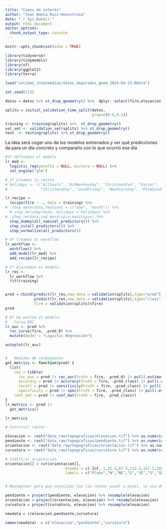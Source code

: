 ```yaml
---
title: "Casos de interés"
author: "Juan Baeza Ruiz-Henestrosa"
date: "`r Sys.Date()`"
output: html_document
editor_options: 
  chunk_output_type: console
---
```


```r
knitr::opts_chunk$set(echo = TRUE)
```


```r
library(tidyverse)
library(tidymodels)
library(sf)
library(ggplot2)
library(terra)
```

```r
load("salidas_intermedias/datos_depurados_geom_2024-04-23.RData")

```

```r
set.seed(123)

datos = datos %>% st_drop_geometry() %>%  dplyr::select(fire,elevacion,curvatura,pendiente)

splits = initial_validation_time_split(datos, 
                                       prop=c(0.6,0.2))

training <- training(splits) %>%  st_drop_geometry()
val_set <- validation_set(splits) %>% st_drop_geometry()
test  <- testing(splits) %>% st_drop_geometry()

```
La idea será coger uno de los modelos entrenados y ver qué predicciones da para un día concreto y compararlo con lo que ocurrió ese día

```r
#2º definimos el modelo
lr_mod <- 
  logistic_reg(penalty = NULL, mixture = NULL) %>% 
  set_engine("glm")

# 3º Creamos la receta
# holidays <- c("AllSouls", "AshWednesday", "ChristmasEve", "Easter", 
#               "ChristmasDay", "GoodFriday", "NewYearsDay", "PalmSunday")

lr_recipe <- 
  recipe(fire ~ ., data = training) %>% 
#  step_date(date,features = c("dow", "month")) %>% 
  # step_holiday(date, holidays = holidays) %>% 
#  step_rm(date,cod_municipio,municipio) %>% 
  step_dummy(all_nominal_predictors()) %>% 
  step_zv(all_predictors()) %>% 
  step_normalize(all_predictors())

# 4º Creamos el workflow
lr_workflow <- 
  workflow() %>% 
  add_model(lr_mod) %>% 
  add_recipe(lr_recipe)

# 5º Ajustamos el modelo.
lr_res <- 
  lr_workflow %>% 
  fit(training)


pred = cbind(predict(lr_res,new_data = validation(splits),type="prob"),
             predict(lr_res,new_data = validation(splits),type="class"),
             fire = validation(splits)$fire)
pred

# 6º Se evalúa el modelo:
#   Curva ROC
lr_auc <- pred %>% 
  roc_curve(fire, .pred_0) %>% 
  mutate(model = "Logistic Regression")

autoplot(lr_auc)


#   Medidas de rendimiento
get_metrics <- function(pred) {
  list(
    res = tibble(
      roc_auc = pred |> roc_auc(truth = fire, .pred_0) |> pull(.estimate),
      accuracy = pred |> accuracy(truth = fire, .pred_class) |> pull(.estimate),
      recall = pred |> sensitivity(truth = fire, .pred_class) |> pull(.estimate),
      specificity = pred |> spec(truth = fire, .pred_class) |> pull(.estimate)),
    conf_mat = pred |> conf_mat(truth = fire, .pred_class))
}
lr_metrics <- pred |> 
  get_metrics()

lr_metrics
```

```r
# Construir raster

elevacion <- rast("data_raw/topograficas/elevacion.tif") %>% as.numeric()
pendiente <- rast("data_raw/topograficas/pendiente.tif") %>% as.numeric() 
orientacion <- rast("data_raw/topograficas/orientacion.tif") %>% as.numeric()
curvatura <- rast("data_raw/topograficas/curvatura.tif") %>% as.numeric()

# Codificar orientacion
orientacion[] = cut(orientacion[],
                           breaks = c(-Inf,-1,22.5,67.5,112.5,157.5,202.5,247.5,292.5,337.5,360),
                           labels = c("Plano","N","NE","E","SE","S","SW","W","NW","N"))


# Resamplear para que coincidan los los ráster pixel a pixel, se usa de modelo, elevacion

pendiente = project(pendiente, elevacion) %>% resample(elevacion)
orientacion = project(orientacion, elevacion) %>% resample(elevacion)
curvatura = project(curvatura, elevacion) %>% resample(elevacion)

newdata = c(elevacion,pendiente,curvatura)

names(newdata)  = c("elevacion","pendiente","curvatura")
  
```

